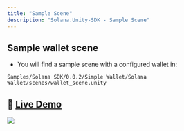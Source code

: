 ```yaml
---
title: "Sample Scene"
description: "Solana.Unity-SDK - Sample Scene"
---
```


## Sample wallet scene

- You will find a sample scene with a configured wallet in:

```shell
Samples/Solana SDK/0.0.2/Simple Wallet/Solana Wallet/scenes/wallet_scene.unity
```

## 🚀 [Live Demo](https://magicblock-labs.github.io/Solana.Unity-SDK/)

[![](https://solana.unity-sdk.gg/demo.gif)](https://garbles-labs.github.io/Solana.Unity-SDK/)